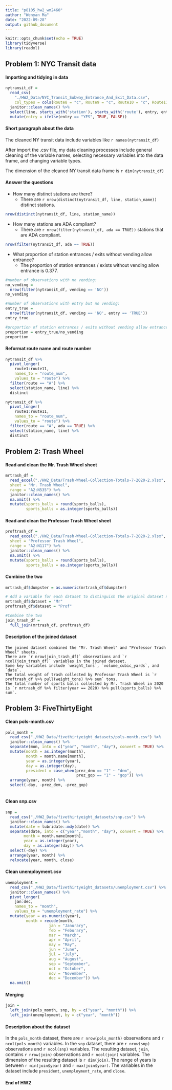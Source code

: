 ```yaml
---
title: "p8105_hw2_wm2460"
author: "Wenyan Ma"
date: "2022-09-28"
output: github_document
---
```


```r
knitr::opts_chunk$set(echo = TRUE)
library(tidyverse)
library(readxl)
```


## Problem 1: NYC Transit data

#### Importing and tidying in data
```r
nytransit_df = 
  read_csv(
    "./HW2_Data/NYC_Transit_Subway_Entrance_And_Exit_Data.csv",
    col_types = cols(Route8 = "c", Route9 = "c", Route10 = "c", Route11 = "c")) %>% 
  janitor::clean_names() %>% 
  select(line, starts_with('station'), starts_with('route'), entry, entrance_type, vending, ada, -station_location) %>%
  mutate(entry = ifelse(entry == "YES", TRUE, FALSE))
```

#### Short paragraph about the data

The cleaned NY transit data include variables like `r names(nytransit_df)`

After import the .csv file, my data cleaning processes include general cleaning of the variable names, selecting necessary variables into the data frame, and changing variable types.

The dimension of the cleaned NY transit data frame is `r dim(nytransit_df)`

#### Answer the questions

*   How many distinct stations are there? 
    * There are `r nrow(distinct(nytransit_df, line, station_name))` distinct stations.

```r
nrow(distinct(nytransit_df, line, station_name))
```

*   How many stations are ADA compliant?
    * There are `r nrow(filter(nytransit_df, ada == TRUE))` stations that are ADA compliant.
  
```r
nrow(filter(nytransit_df, ada == TRUE))
```

*   What proportion of station entrances / exits without vending allow entrance? 
    * The proportion of station entrances / exists without vending allow entrance is 0.377.
    
```r
#number of observations with no vending:
no_vending =
  nrow(filter(nytransit_df, vending == 'NO'))
no_vending

#number of observations with entry but no vending: 
entry_true = 
  nrow(filter(nytransit_df, vending == 'NO', entry == 'TRUE'))
entry_true

#proportion of station entrances / exits without vending allow entrance
proportion = entry_true/no_vending 
proportion

```


#### Reformat route name and route number
```r
nytransit_df %>% 
  pivot_longer(
    route1:route11,
    names_to = "route_num",
    values_to = "route") %>% 
  filter(route == "A") %>% 
  select(station_name, line) %>% 
  distinct

nytransit_df %>% 
  pivot_longer(
    route1:route11,
    names_to = "route_num",
    values_to = "route") %>% 
  filter(route == "A", ada == TRUE) %>% 
  select(station_name, line) %>% 
  distinct
```
  
  
## Problem 2: Trash Wheel

#### Read and clean the Mr. Trash Wheel sheet

```r
mrtrash_df = 
  read_excel("./HW2_Data/Trash-Wheel-Collection-Totals-7-2020-2.xlsx",
  sheet = "Mr. Trash Wheel",
  range = "A2:N535") %>% 
  janitor::clean_names() %>% 
  na.omit() %>% 
  mutate(sports_balls = round(sports_balls), 
         sports_balls = as.integer(sports_balls))
```

#### Read and clean the Professor Trash Wheel sheet

```r
proftrash_df = 
  read_excel("./HW2_Data/Trash-Wheel-Collection-Totals-7-2020-2.xlsx",
  sheet = "Professor Trash Wheel",
  range = "A2:N117") %>% 
  janitor::clean_names() %>% 
  na.omit() %>% 
  mutate(sports_balls = round(sports_balls), 
         sports_balls = as.integer(sports_balls))
```


#### Combine the two 
```r
mrtrash_df$dumpster = as.numeric(mrtrash_df$dumpster)

# Add a variable for each dataset to distinguish the original dataset name
mrtrash_df$dataset = "Mr"
proftrash_df$dataset = "Prof"

#Combine the two
join_trash_df = 
  full_join(mrtrash_df, proftrash_df)
```

#### Description of the joined dataset
    The joined dataset combined the "Mr. Trash Wheel" and "Professor Trash Wheel" sheets. 
    There are `r nrow(join_trash_df)` observations and `r ncol(join_trash_df)` variables in the joined dataset. 
    Some key variables include `weight_tons`, `volume_cubic_yards`, and `date`. 
    The total weight of trash collected by Professor Trash Wheel is `r proftrash_df %>% pull(weight_tons) %>% sum` tons.
    The total number of sports balls collected by Mr. Trash Wheel in 2020 is `r mrtrash_df %>% filter(year == 2020) %>% pull(sports_balls) %>% sum`.


## Problem 3: FiveThirtyEight

#### Clean pols-month.csv
```r
pols_month = 
  read_csv("./HW2_Data/fivethirtyeight_datasets/pols-month.csv") %>% 
  janitor::clean_names() %>%
  separate(mon, into = c("year", "month", "day"), convert = TRUE) %>% 
  mutate(month = as.integer(month),
         month = month.name[month],
         year = as.integer(year),
         day = as.integer(day),
         president = case_when(prez_dem == "1" ~ "dem", 
                               prez_gop == "1" ~ "gop")) %>% 
  arrange(year, month) %>% 
  select(-day, -prez_dem, -prez_gop)
  
```


#### Clean snp.csv
```r
snp = 
  read_csv("./HW2_Data/fivethirtyeight_datasets/snp.csv") %>% 
  janitor::clean_names() %>% 
  mutate(date = lubridate::mdy(date)) %>% 
  separate(date, into = c("year","month", "day"), convert = TRUE) %>%      mutate(month = as.integer(month),
        month = month.name[month],
        year = as.integer(year),
        day = as.integer(day)) %>% 
  select(-day) %>% 
  arrange(year, month) %>% 
  relocate(year, month, close)
```


#### Clean unemployment.csv
```r
unemployment = 
  read_csv("./HW2_Data/fivethirtyeight_datasets/unemployment.csv") %>%
  janitor::clean_names() %>% 
  pivot_longer(
    jan:dec,
    names_to = "month",
    values_to = "unemployment_rate") %>% 
  mutate(year = as.numeric(year),
         month = recode(month,
                   jan = "Janurary",
                   feb = "Feburary", 
                   mar = "March", 
                   apr = "April",
                   may = "May",
                   jun = "June",
                   jul = "July",
                   aug = "August",
                   sep = "September",
                   oct = "October",
                   nov = "November",
                   dec = "December")) %>% 
  na.omit()
```

#### Merging

```r
join = 
  left_join(pols_month, snp, by = c("year", "month")) %>% 
  left_join(unemployment, by = c("year", "month"))
```

#### Description about the dataset

In the `pols_month` dataset, there are `r nrow(pols_month)` observations and `r ncol(pols_month)` variables. 
In the `snp` dataset, there are `r nrow(snp)` observations and `r ncol(snp)` variables.
The resulting dataset, `join`, contains `r nrow(join)` observations and `r ncol(join)` variables. The dimension of the resulting dataset is `r dim(join)`. The range of years is between `r min(join$year)` and `r max(join$year)`. The variables in the dataset include `president`, `unemployment_rate`, and `close`. 


#### End of HW2



